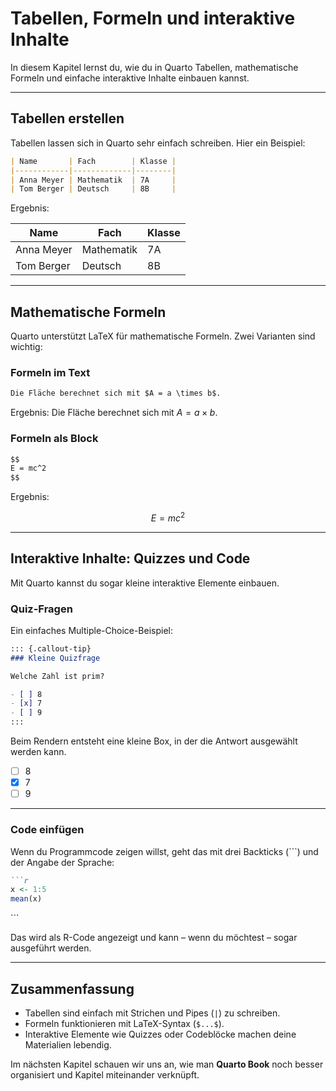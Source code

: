 # Tabellen, Formeln und interaktive Inhalte

In diesem Kapitel lernst du, wie du in Quarto Tabellen, mathematische Formeln und einfache interaktive Inhalte einbauen kannst.

---

## Tabellen erstellen

Tabellen lassen sich in Quarto sehr einfach schreiben. Hier ein Beispiel:

```markdown
| Name       | Fach        | Klasse |
|------------|-------------|--------|
| Anna Meyer | Mathematik  | 7A     |
| Tom Berger | Deutsch     | 8B     |
```

Ergebnis:

| Name       | Fach        | Klasse |
|------------|-------------|--------|
| Anna Meyer | Mathematik  | 7A     |
| Tom Berger | Deutsch     | 8B     |

---

## Mathematische Formeln

Quarto unterstützt LaTeX für mathematische Formeln. Zwei Varianten sind wichtig:

### Formeln im Text

```markdown
Die Fläche berechnet sich mit $A = a \times b$.
```

Ergebnis: Die Fläche berechnet sich mit $A = a \times b$.

### Formeln als Block

```markdown
$$
E = mc^2
$$
```

Ergebnis:

$$
E = mc^2
$$

---

## Interaktive Inhalte: Quizzes und Code

Mit Quarto kannst du sogar kleine interaktive Elemente einbauen.

### Quiz-Fragen

Ein einfaches Multiple-Choice-Beispiel:

```markdown
::: {.callout-tip}
### Kleine Quizfrage

Welche Zahl ist prim?

- [ ] 8
- [x] 7
- [ ] 9
:::
```

Beim Rendern entsteht eine kleine Box, in der die Antwort ausgewählt werden kann.

- [ ] 8
- [x] 7
- [ ] 9

---

### Code einfügen

Wenn du Programmcode zeigen willst, geht das mit drei Backticks (```) und der Angabe der Sprache:

```markdown
```r
x <- 1:5
mean(x)
```
```



Das wird als R-Code angezeigt und kann – wenn du möchtest – sogar ausgeführt werden.

---

## Zusammenfassung

- Tabellen sind einfach mit Strichen und Pipes (`|`) zu schreiben.  
- Formeln funktionieren mit LaTeX-Syntax (`$...$`).  
- Interaktive Elemente wie Quizzes oder Codeblöcke machen deine Materialien lebendig.

Im nächsten Kapitel schauen wir uns an, wie man **Quarto Book** noch besser organisiert und Kapitel miteinander verknüpft.
